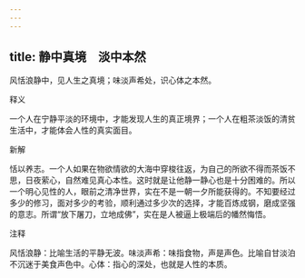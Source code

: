 ```yaml
---
---
---
```

title: 静中真境　淡中本然
---



风恬浪静中，见人生之真境；味淡声希处，识心体之本然。

释义

一个人在宁静平淡的环境中，才能发现人生的真正境界；一个人在粗茶淡饭的清贫生活中，才能体会人性的真实面目。

新解

恬以养志。一个人如果在物欲情欲的大海中穿梭往返，为自己的所欲不得而茶饭不思，日夜萦心，自然难见真心本性。这时就是让他静一静心也是十分困难的。所以一个明心见性的人，眼前之清净世界，实在不是一朝一夕所能获得的。不知要经过多少的修习，面对多少的考验，顺利通过多少次的选择，才能百炼成钢，磨成坚强的意志。所谓“放下屠刀，立地成佛”，实在是人被逼上极端后的幡然悔悟。

注释

风恬浪静：比喻生活的平静无波。味淡声希：味指食物，声是声色。比喻自甘淡泊不沉迷于美食声色中。心体：指心的深处，也就是人性的本质。
